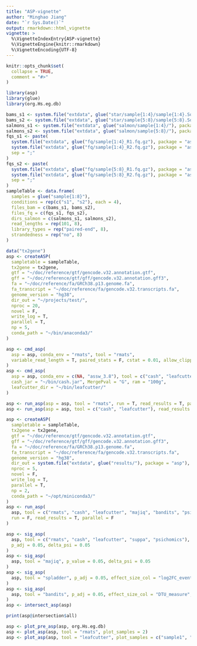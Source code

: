 ```yaml
---
title: "ASP-vignette"
author: "Minghao Jiang"
date: "`r Sys.Date()`"
output: rmarkdown::html_vignette
vignette: >
  %\VignetteIndexEntry{ASP-vignette}
  %\VignetteEngine{knitr::rmarkdown}
  %\VignetteEncoding{UTF-8}
---
```


```r
knitr::opts_chunk$set(
  collapse = TRUE,
  comment = "#>"
)
```

```r
library(asp)
library(glue)
library(org.Hs.eg.db)
```

```r
bams_s1 <- system.file("extdata", glue("star/sample{1:4}/sample{1:4}.SortedByCoord.bam"), package = "asp")
bams_s2 <- system.file("extdata", glue("star/sample{5:8}/sample{5:8}.SortedByCoord.bam"), package = "asp")
salmons_s1 <- system.file("extdata", glue("salmon/sample{1:4}/"), package = "asp")
salmons_s2 <- system.file("extdata", glue("salmon/sample{5:8}/"), package = "asp")
fqs_s1 <- paste(
  system.file("extdata", glue("fq/sample{1:4}_R1.fq.gz"), package = "asp"),
  system.file("extdata", glue("fq/sample{1:4}_R2.fq.gz"), package = "asp"),
  sep = ";"
)
fqs_s2 <- paste(
  system.file("extdata", glue("fq/sample{5:8}_R1.fq.gz"), package = "asp"),
  system.file("extdata", glue("fq/sample{5:8}_R2.fq.gz"), package = "asp"),
  sep = ";"
)
sampleTable <- data.frame(
  samples = glue("sample{1:8}"),
  conditions = rep(c("s1", "s2"), each = 4),
  files_bam = c(bams_s1, bams_s2),
  files_fq = c(fqs_s1, fqs_s2),
  dirs_salmon = c(salmons_s1, salmons_s2),
  read_lengths = rep(101, 8),
  library_types = rep("paired-end", 8),
  strandedness = rep("no", 8)
)
```

```r
data("tx2gene")
asp <- createASP(
  sampletable = sampleTable,
  tx2gene = tx2gene,
  gtf = "~/doc/reference/gtf/gencode.v32.annotation.gtf",
  gff = "~/doc/reference/gtf/gff/gencode.v32.annotation.gff3",
  fa = "~/doc/reference/fa/GRCh38.p13.genome.fa",
  fa_transcript = "~/doc/reference/fa/gencode.v32.transcripts.fa",
  genome_version = "hg38",
  dir_out = "~/projects/test/",
  nproc = 20,
  novel = F,
  write_log = T,
  parallel = T,
  np = 5,
  conda_path = "~/bin/anaconda3/"
)
```

```r
asp <- cmd_asp(
  asp = asp, conda_env = "rmats", tool = "rmats",
  variable_read_length = T, paired_stats = F, cstat = 0.01, allow_clipping = T
)
asp <- cmd_asp(
  asp = asp, conda_env = c(NA, "assw_3.8"), tool = c("cash", "leafcutter"),
  cash_jar = "~/bin/cash.jar", MergePval = "G", ram = "100g",
  leafcutter_dir = "~/bin/leafcutter/"
)
```

```r
asp <- run_asp(asp = asp, tool = "rmats", run = T, read_results = T, parallel = F)
asp <- run_asp(asp = asp, tool = c("cash", "leafcutter"), read_results = T, parallel = T)
```

```r
asp <- createASP(
  sampletable = sampleTable,
  tx2gene = tx2gene,
  gtf = "~/doc/reference/gtf/gencode.v32.annotation.gtf",
  gff = "~/doc/reference/gtf/gff/gencode.v32.annotation.gff3",
  fa = "~/doc/reference/fa/GRCh38.p13.genome.fa",
  fa_transcript = "~/doc/reference/fa/gencode.v32.transcripts.fa",
  genome_version = "hg38",
  dir_out = system.file("extdata", glue("results/"), package = "asp"),
  nproc = 5,
  novel = F,
  write_log = T,
  parallel = T,
  np = 2,
  conda_path = "~/opt/miniconda3/"
)
asp <- run_asp(
  asp, tool = c("rmats", "cash", "leafcutter", "majiq", "bandits", "psichomics", "suppa", "spladder"),
  run = F, read_results = T, parallel = F
)
```

```r
asp <- sig_asp(
  asp, tool = c("rmats", "cash", "leafcutter", "suppa", "psichomics"),
  p_adj = 0.05, delta_psi = 0.05
)
asp <- sig_asp(
  asp, tool = "majiq", p_value = 0.05, delta_psi = 0.05
)
asp <- sig_asp(
  asp, tool = "spladder", p_adj = 0.05, effect_size_col = "log2FC_event_count", effect_size_threshod = 1
)
asp <- sig_asp(
  asp, tool = "bandits", p_adj = 0.05, effect_size_col = "DTU_measure", effect_size_threshod = 0.1
)
asp <- intersect_asp(asp)

print(asp@intersection$all)
```

```r
asp <- plot_pre_asp(asp, org.Hs.eg.db)
asp <- plot_asp(asp, tool = "rmats", plot_samples = 2)
asp <- plot_asp(asp, tool = "leafcutter", plot_samples = c("sample1", "sample2", "sample5", "sample6"))
```

